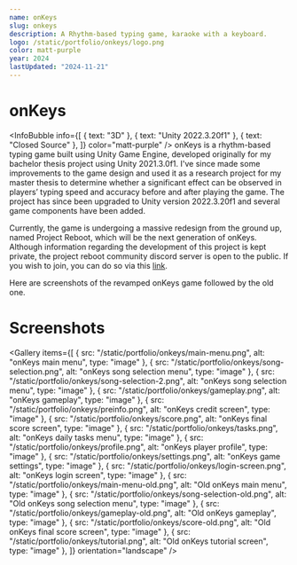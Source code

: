 ```yaml
---
name: onKeys
slug: onkeys
description: A Rhythm-based typing game, karaoke with a keyboard.
logo: /static/portfolio/onkeys/logo.png
color: matt-purple
year: 2024
lastUpdated: "2024-11-21"
---
```


# onKeys
<InfoBubble
    info={[
        { text: "3D" },
        { text: "Unity 2022.3.20f1" },
        { text: "Closed Source" },
    ]}
    color="matt-purple"
/>
onKeys is a rhythm-based typing game built using Unity Game Engine, developed originally for my bachelor thesis project using Unity 2021.3.0f1. I've since made some improvements to the game design and used it as a research project for my master thesis to determine whether a significant effect can be observed in players’ typing speed and accuracy before and after playing the game. The project has since been upgraded to Unity version 2022.3.20f1 and several game components have been added.

Currently, the game is undergoing a massive redesign from the ground up, named Project Reboot, which will be the next generation of onKeys. Although information regarding the development of this project is kept private, the project reboot community discord server is open to the public. If you wish to join, you can do so via this [link](https://reboot.skyencripttion.com/discord).

Here are screenshots of the revamped onKeys game followed by the old one.

# Screenshots
<Gallery
    items={[
        {
            src: "/static/portfolio/onkeys/main-menu.png",
            alt: "onKeys main menu",
            type: "image"
        },
        {
            src: "/static/portfolio/onkeys/song-selection.png",
            alt: "onKeys song selection menu",
            type: "image"
        },
        {
            src: "/static/portfolio/onkeys/song-selection-2.png",
            alt: "onKeys song selection menu",
            type: "image"
        },
        {
            src: "/static/portfolio/onkeys/gameplay.png",
            alt: "onKeys gameplay",
            type: "image"
        },
        {
            src: "/static/portfolio/onkeys/preinfo.png",
            alt: "onKeys credit screen",
            type: "image"
        },
        {
            src: "/static/portfolio/onkeys/score.png",
            alt: "onKeys final score screen",
            type: "image"
        },
        {
            src: "/static/portfolio/onkeys/tasks.png",
            alt: "onKeys daily tasks menu",
            type: "image"
        },
        {
            src: "/static/portfolio/onkeys/profile.png",
            alt: "onKeys player profile",
            type: "image"
        },
        {
            src: "/static/portfolio/onkeys/settings.png",
            alt: "onKeys game settings",
            type: "image"
        },
        {
            src: "/static/portfolio/onkeys/login-screen.png",
            alt: "onKeys login screen",
            type: "image"
        },
        {
            src: "/static/portfolio/onkeys/main-menu-old.png",
            alt: "Old onKeys main menu",
            type: "image"
        },
        {
            src: "/static/portfolio/onkeys/song-selection-old.png",
            alt: "Old onKeys song selection menu",
            type: "image"
        },
        {
            src: "/static/portfolio/onkeys/gameplay-old.png",
            alt: "Old onKeys gameplay",
            type: "image"
        },
        {
            src: "/static/portfolio/onkeys/score-old.png",
            alt: "Old onKeys final score screen",
            type: "image"
        },
        {
            src: "/static/portfolio/onkeys/tutorial.png",
            alt: "Old onKeys tutorial screen",
            type: "image"
        },
    ]}
    orientation="landscape"
/>